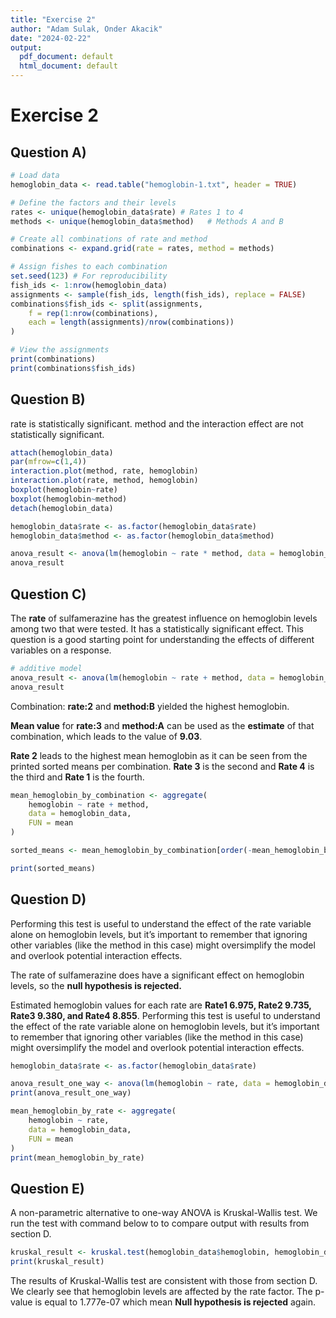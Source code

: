 ```yaml
---
title: "Exercise 2"
author: "Adam Sulak, Onder Akacik"
date: "2024-02-22"
output:
  pdf_document: default
  html_document: default
---
```


# Exercise 2

## Question A)

```r
# Load data
hemoglobin_data <- read.table("hemoglobin-1.txt", header = TRUE)

# Define the factors and their levels
rates <- unique(hemoglobin_data$rate) # Rates 1 to 4
methods <- unique(hemoglobin_data$method)   # Methods A and B

# Create all combinations of rate and method
combinations <- expand.grid(rate = rates, method = methods)

# Assign fishes to each combination
set.seed(123) # For reproducibility
fish_ids <- 1:nrow(hemoglobin_data)
assignments <- sample(fish_ids, length(fish_ids), replace = FALSE)
combinations$fish_ids <- split(assignments,
    f = rep(1:nrow(combinations),
    each = length(assignments)/nrow(combinations))
)

# View the assignments
print(combinations)
print(combinations$fish_ids)

```

## Question B)

rate is statistically significant. method and the interaction effect are not statistically significant.

```r

attach(hemoglobin_data)
par(mfrow=c(1,4))
interaction.plot(method, rate, hemoglobin)
interaction.plot(rate, method, hemoglobin)
boxplot(hemoglobin~rate)
boxplot(hemoglobin~method)
detach(hemoglobin_data)

hemoglobin_data$rate <- as.factor(hemoglobin_data$rate)
hemoglobin_data$method <- as.factor(hemoglobin_data$method)

anova_result <- anova(lm(hemoglobin ~ rate * method, data = hemoglobin_data))
anova_result


```

## Question C)

The **rate** of sulfamerazine has the greatest influence on hemoglobin levels among two that were tested. It has a statistically significant effect. This question is a good starting point for understanding the effects of different variables on a response.

```r
# additive model
anova_result <- anova(lm(hemoglobin ~ rate + method, data = hemoglobin_data))
anova_result

```

Combination: **rate:2** and **method:B** yielded the highest hemoglobin.

**Mean value** for **rate:3** and **method:A** can be used as the **estimate** of that combination, which leads to the value of **9.03**.

**Rate 2** leads to the highest mean hemoglobin as it can be seen from the printed sorted means per combination. **Rate 3** is the second and **Rate 4** is the third and **Rate 1** is the fourth.

```r
mean_hemoglobin_by_combination <- aggregate(
    hemoglobin ~ rate + method,
    data = hemoglobin_data,
    FUN = mean
)

sorted_means <- mean_hemoglobin_by_combination[order(-mean_hemoglobin_by_combination$hemoglobin), ]

print(sorted_means)

```

## Question D)

Performing this test is useful to understand the effect of the rate variable alone on hemoglobin levels, but it's important to remember that ignoring other variables (like the method in this case) might oversimplify the model and overlook potential interaction effects.

The rate of sulfamerazine does have a significant effect on hemoglobin levels, so the **null hypothesis is rejected.**

Estimated hemoglobin values for each rate are **Rate1 6.975, Rate2 9.735, Rate3 9.380, and Rate4 8.855**. Performing this test is useful to understand the effect of the rate variable alone on hemoglobin levels, but it's important to remember that ignoring other variables (like the method in this case) might oversimplify the model and overlook potential interaction effects.

```r

hemoglobin_data$rate <- as.factor(hemoglobin_data$rate)

anova_result_one_way <- anova(lm(hemoglobin ~ rate, data = hemoglobin_data))
print(anova_result_one_way)

mean_hemoglobin_by_rate <- aggregate(
    hemoglobin ~ rate,
    data = hemoglobin_data,
    FUN = mean
)
print(mean_hemoglobin_by_rate)

```

## Question E)

A non-parametric alternative to one-way ANOVA is Kruskal-Wallis test. We run the test with command below to to compare output with results from section D.

```r
kruskal_result <- kruskal.test(hemoglobin_data$hemoglobin, hemoglobin_data$rate)
print(kruskal_result)
```

The results of Kruskal-Wallis test are consistent with those from section D. We clearly see that hemoglobin levels are affected by the rate factor. The p-value is equal to 1.777e-07 which mean **Null hypothesis is rejected** again.
